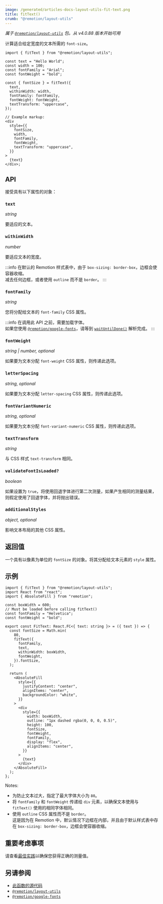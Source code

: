 ```yaml
---
image: /generated/articles-docs-layout-utils-fit-text.png
title: fitText()
crumb: "@remotion/layout-utils"
---
```


_属于 [`@remotion/layout-utils`](/docs/layout-utils) 包。从 v4.0.88 版本开始可用_

计算适合给定宽度的文本所需的 `font-size`。

```tsx twoslash title="FitText.tsx"
import { fitText } from "@remotion/layout-utils";

const text = "Hello World";
const width = 100;
const fontFamily = "Arial";
const fontWeight = "bold";

const { fontSize } = fitText({
  text,
  withinWidth: width,
  fontFamily: fontFamily,
  fontWeight: fontWeight,
  textTransform: "uppercase",
});

// Example markup:
<div
  style={{
    fontSize,
    width,
    fontFamily,
    fontWeight,
    textTransform: "uppercase",
  }}
>
  {text}
</div>;
```

## API

接受具有以下属性的对象：

### `text`

_string_

要适应的文本。

### `withinWidth`

_number_

要适应文本的宽度。

:::info
在默认的 Remotion 样式表中，由于 `box-sizing: border-box`，边框会使容器收缩。  
减去任何边框，或者使用 `outline` 而不是 `border`。
:::

### `fontFamily`

_string_

您将分配给文本的 `font-family` CSS 属性。

:::info
在调用此 API 之前，需要加载字体。  
如果您使用 [`@remotion/google-fonts`](/docs/google-fonts)，请等到 [`waitUntilDone()`](/docs/google-fonts/load-font#waituntildone) 解析完成。
:::

### `fontWeight`

_string | number, optional_

如果要为文本分配 `font-weight` CSS 属性，则传递此选项。

### `letterSpacing`

_string, optional_

如果要为文本分配 `letter-spacing` CSS 属性，则传递此选项。

### `fontVariantNumeric`

_string, optional_

如果要为文本分配 `font-variant-numeric` CSS 属性，则传递此选项。

### `textTransform`<AvailableFrom v="4.0.140"/>

_string_

与 CSS 样式 `text-transform` 相同。

### `validateFontIsLoaded?`<AvailableFrom v="4.0.136"/>

_boolean_

如果设置为 `true`，将使用回退字体进行第二次测量，如果产生相同的测量结果，则假定使用了回退字体，并将抛出错误。

### `additionalStyles`<AvailableFrom v="4.0.140"/>

_object, optional_

影响文本布局的其他 CSS 属性。

## 返回值

一个具有以像素为单位的 `fontSize` 的对象。将其分配给文本元素的 `style` 属性。

## 示例

```tsx twoslash
import { fitText } from "@remotion/layout-utils";
import React from "react";
import { AbsoluteFill } from "remotion";

const boxWidth = 600;
// Must be loaded before calling fitText()
const fontFamily = "Helvetica";
const fontWeight = "bold";

export const FitText: React.FC<{ text: string }> = ({ text }) => {
  const fontSize = Math.min(
    80,
    fitText({
      fontFamily,
      text,
      withinWidth: boxWidth,
      fontWeight,
    }).fontSize,
  );

  return (
    <AbsoluteFill
      style={{
        justifyContent: "center",
        alignItems: "center",
        backgroundColor: "white",
      }}
    >
      <div
        style={{
          width: boxWidth,
          outline: "1px dashed rgba(0, 0, 0, 0.5)",
          height: 100,
          fontSize,
          fontWeight,
          fontFamily,
          display: "flex",
          alignItems: "center",
        }}
      >
        {text}
      </div>
    </AbsoluteFill>
  );
};
```

Notes:

- 为防止文本过大，指定了最大字体大小为 `80`。
- 将 `fontFamily` 和 `fontWeight` 传递给 `div` 元素，以确保文本使用与 `fitText()` 使用的相同字体相同。
- 使用 `outline` CSS 属性而不是 `border`。  
  这是因为在 Remotion 中，默认情况下边框在内部，并且由于默认样式表中存在 `box-sizing: border-box`，边框会使容器收缩。

## 重要考虑事项

请查看[最佳实践](/docs/layout-utils/best-practices)以确保您获得正确的测量值。

## 另请参阅

- [此函数的源代码](https://github.com/remotion-dev/remotion/blob/main/packages/layout-utils/src/layouts/fit-text.ts)
- [`@remotion/layout-utils`](/docs/layout-utils)
- [`@remotion/google-fonts`](/docs/google-fonts)
